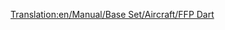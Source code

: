 [[Translation:en/Manual/Base Set/Aircraft/FFP Dart]]

{{nl/Manual/Base Set/Aircraft/Vliegtuig|Name=FFP Dart
|Image=[[File:en/Manual/Base Set/Aircraft/AërospatialeSE-310Caravelle.png|FPP Dart]]
|Cost=32,812 (65.624)
|Speed=947 kph (592 MPH)
|Annual=3,656 (7.312)
|Designed=1955
|Lifespan=18
|Capacity=90 passagiers & 10 zakken mail
|Description=Veel grotere capaciteit dan eerdere vliegtuigen, maar een kortere levensduur en de hogere kosten spreken tegen ze.
|Real-lifeWikilink=Sud Aviation Caravelle
|Real-life=Aérospatiale SE-310 Caravelle
}}